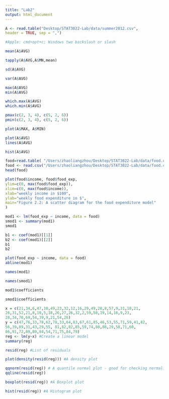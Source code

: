 ```yaml
---
title: "Lab2"
output: html_document
---
```


```r
A <- read.table("Desktop/STAT3022-Lab/data/summer2012.csv",
header = TRUE, sep = ",")

#Apple: cmd+opt+c; Windows two backslash or slash
```


```r
mean(A$AVG)
```

```r
tapply(A$AVG,A$MN,mean)
```

```r
sd(A$AVG)
```

```r
var(A$AVG)
```



```r
max(A$AVG)
min(A$AVG)
```


```r
which.max(A$AVG)
which.min(A$AVG)
```

```r
pmax(c(2, 3, 4), c(5, 2, 6))
pmin(c(2, 3, 4), c(5, 2, 6))
```


```r
plot(A$MAX, A$MIN)
```
```r
plot(A$AVG)
lines(A$AVG)
```
```r
hist(A$AVG)
```


```r
food=read.table( "/Users/zhaoliangzhou/Desktop/STAT3022-Lab/data/food.csv", sep = ",",header = TRUE)
food <- read.csv("/Users/zhaoliangzhou/Desktop/STAT3022-Lab/data/food.csv")
head(food)
```

```r
plot(food$income, food$food_exp,
ylim=c(0, max(food$food_exp)),
xlim=c(0, max(food$income)),
xlab="weekly income in $100",
ylab="weekly food expenditure in $",
main="Figure 2.2: A scatter diagram for the food expenditure model"
)
```




```r
mod1 <- lm(food_exp ~ income, data = food)
smod1 <- summary(mod1)
smod1
```

```r
b1 <- coef(mod1)[[1]]
b2 <- coef(mod1)[[2]]
b1
b2
```
```r
plot(food_exp ~ income, data = food)
abline(mod1)
```
```r
names(mod1)
```

```r
names(smod1)
```

```r
mod1$coefficients
```

```r
smod1$coefficients
```




```r
x = c(21,34,6,47,10,49,23,32,12,16,29,49,28,8,57,9,31,10,21,
26,31,52,21,8,18,5,18,26,27,26,32,2,59,58,19,14,16,9,23,
28,34,70,69,54,39,9,21,54,26)
y = c(47,76,33,78,62,78,33,64,83,67,61,85,46,53,55,71,59,41,82,
56,39,89,31,43,29,55, 81,82,82,85,59,74,80,88,29,58,71,60,
86,91,72,89,80,84,54,71,75,84,79)
reg <- lm(y~x) #Create a linear model
summary(reg)
```


```r
resid(reg) #List of residuals
```

```r
plot(density(resid(reg))) #A density plot
```
```r
qqnorm(resid(reg)) # A quantile normal plot - good for checking normality
qqline(resid(reg))
```
```r
boxplot(resid(reg)) #A Boxplot plot
```


```r
hist(resid(reg)) #A Histogram plot
```
